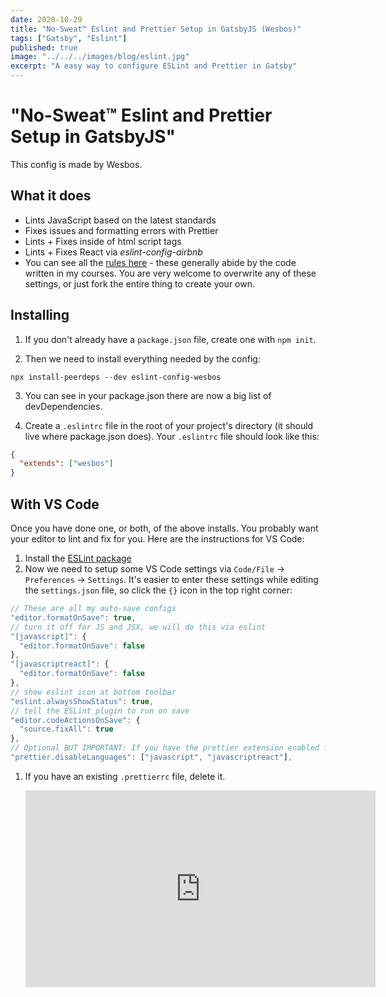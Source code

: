 ```yaml
---
date: 2020-10-29
title: "No-Sweat™ Eslint and Prettier Setup in GatsbyJS (Wesbos)"
tags: ["Gatsby", "Eslint"]
published: true
image: "../../../images/blog/eslint.jpg"
excerpt: "A easy way to configure ESLint and Prettier in Gatsby"
---
```


# "No-Sweat™ Eslint and Prettier Setup in GatsbyJS"

This config is made by Wesbos.

## What it does

- Lints JavaScript based on the latest standards
- Fixes issues and formatting errors with Prettier
- Lints + Fixes inside of html script tags
- Lints + Fixes React via _eslint-config-airbnb_
- You can see all the [rules here](https://github.com/wesbos/eslint-config-wesbos/blob/master/.eslintrc.js) - these generally abide by the code written in my courses. You are very welcome to overwrite any of these settings, or just fork the entire thing to create your own.

## Installing

1. If you don't already have a `package.json` file, create one with `npm init`.

2. Then we need to install everything needed by the config:

```
npx install-peerdeps --dev eslint-config-wesbos
```

3. You can see in your package.json there are now a big list of devDependencies.

4. Create a `.eslintrc` file in the root of your project's directory (it should live where package.json does). Your `.eslintrc` file should look like this:

```json
{
  "extends": ["wesbos"]
}
```

## With VS Code

Once you have done one, or both, of the above installs. You probably want your editor to lint and fix for you. Here are the instructions for VS Code:

1. Install the [ESLint package](https://marketplace.visualstudio.com/items?itemName=dbaeumer.vscode-eslint)
2. Now we need to setup some VS Code settings via `Code/File` → `Preferences` → `Settings`. It's easier to enter these settings while editing the `settings.json` file, so click the `{}` icon in the top right corner:

```js
// These are all my auto-save configs
"editor.formatOnSave": true,
// turn it off for JS and JSX, we will do this via eslint
"[javascript]": {
  "editor.formatOnSave": false
},
"[javascriptreact]": {
  "editor.formatOnSave": false
},
// show eslint icon at bottom toolbar
"eslint.alwaysShowStatus": true,
// tell the ESLint plugin to run on save
"editor.codeActionsOnSave": {
  "source.fixAll": true
},
// Optional BUT IMPORTANT: If you have the prettier extension enabled for other languages like CSS and HTML, turn it off for JS since we are doing it through Eslint already
"prettier.disableLanguages": ["javascript", "javascriptreact"],
```

1. If you have an existing `.prettierrc` file, delete it.

   <div class="center">
     <iframe
       width="560"
       height="315"
       src="https://www.youtube.com/embed/lHAeK8t94as"
       frameborder="0"
       allow="accelerometer; autoplay; clipboard-write; encrypted-media; gyroscope; picture-in-picture"
       allowfullscreen
     ></iframe>
   </div>
